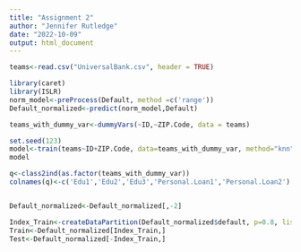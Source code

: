 ```yaml
---
title: "Assignment 2"
author: "Jennifer Rutledge"
date: "2022-10-09"
output: html_document
---
```


```r

teams<-read.csv("UniversalBank.csv", header = TRUE)

library(caret)
library(ISLR)
norm_model<-preProcess(Default, method =c('range'))
Default_normalized<-predict(norm_model,Default)

teams_with_dummy_var<-dummyVars(~ID,~ZIP.Code, data = teams)

set.seed(123)
model<-train(teams~ID+ZIP.Code, data=teams_with_dummy_var, method="knn", tuneGrid=search_grid, preProcess='range')
model

q<-class2ind(as.factor(teams_with_dummy_var))
colnames(q)<-c('Edu1','Edu2','Edu3','Personal.Loan1','Personal.Loan2')


Default_normalized<-Default_normalized[,-2]

Index_Train<-createDataPartition(Default_normalized$default, p=0.8, list=FALSE)
Train<-Default_normalized[Index_Train,]
Test<-Default_normalized[-Index_Train,]




```
